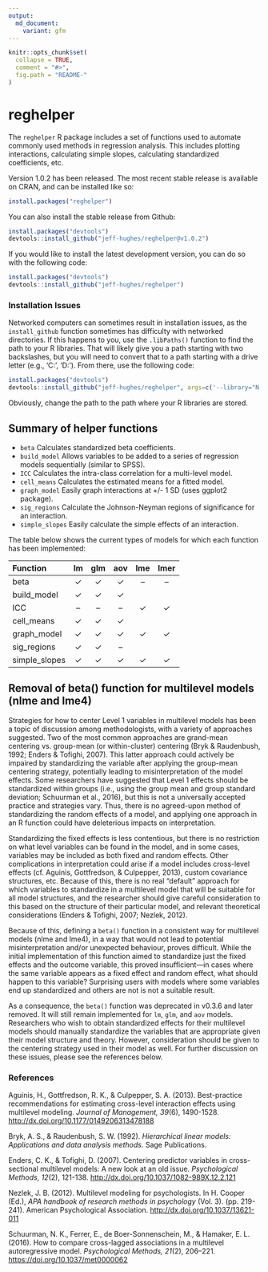 ```yaml
---
output:
  md_document:
    variant: gfm
---
```


<!-- README.md is generated from README.Rmd. Please edit that file -->

```r
knitr::opts_chunk$set(
  collapse = TRUE,
  comment = "#>",
  fig.path = "README-"
)
```
# reghelper

The `reghelper` R package includes a set of functions used to automate commonly
used methods in regression analysis. This includes plotting interactions,
calculating simple slopes, calculating standardized coefficients, etc.

Version 1.0.2 has been released. The most recent stable release is available on
CRAN, and can be installed like so:
```R
install.packages("reghelper")
```

You can also install the stable release from Github:
```R
install.packages("devtools")
devtools::install_github("jeff-hughes/reghelper@v1.0.2")
```

If you would like to install the latest development version, you can do so with
the following code:
```R
install.packages("devtools")
devtools::install_github("jeff-hughes/reghelper")
```

### Installation Issues

Networked computers can sometimes result in installation issues, as the
`install_github` function sometimes has difficulty with networked directories.
If this happens to you, use the `.libPaths()` function to find the path to your
R libraries. That will likely give you a path starting with two backslashes, but
you will need to convert that to a path starting with a drive letter (e.g.,
'C:', 'D:'). From there, use the following code:

```R
install.packages("devtools")
devtools::install_github("jeff-hughes/reghelper", args=c('--library="N:/path/to/libraries/"'))
```

Obviously, change the path to the path where your R libraries are stored.

## Summary of helper functions

* `beta` Calculates standardized beta coefficients.
* `build_model` Allows variables to be added to a series of regression models
sequentially (similar to SPSS).
* `ICC` Calculates the intra-class correlation for a multi-level model.
* `cell_means` Calculates the estimated means for a fitted model.
* `graph_model` Easily graph interactions at +/- 1 SD (uses ggplot2 package).
* `sig_regions` Calculate the Johnson-Neyman regions of significance for an
interaction.
* `simple_slopes` Easily calculate the simple effects of an interaction.

The table below shows the current types of models for which each function has
been implemented:

| Function      | lm       | glm      | aov      | lme      | lmer     |
| :------------ | :------: | :------: | :------: | :------: | :------: |
| beta          | &#10003; | &#10003; | &#10003; | &ndash;  | &ndash;  |
| build_model   | &#10003; | &#10003; | &#10003; |          |          |
| ICC           | &ndash;  | &ndash;  | &ndash;  | &#10003; | &#10003; |
| cell_means    | &#10003; | &#10003; | &#10003; |          |          |
| graph_model   | &#10003; | &#10003; | &#10003; | &#10003; | &#10003; |
| sig_regions   | &#10003; | &#10003; | &ndash;  |          |          |
| simple_slopes | &#10003; | &#10003; | &#10003; | &#10003; | &#10003; |

## Removal of beta() function for multilevel models (nlme and lme4)

Strategies for how to center Level 1 variables in multilevel models has been a
topic of discussion among methodologists, with a variety of approaches suggested.
Two of the most common approaches are grand-mean centering vs. group-mean (or
within-cluster) centering (Bryk & Raudenbush, 1992; Enders & Tofighi, 2007).
This latter approach could actively be impaired by standardizing the variable
after applying the group-mean centering strategy, potentially leading to
misinterpretation of the model effects. Some researchers have suggested that 
Level 1 effects should be standardized within groups (i.e., using the group mean
and group standard deviation; Schuurman et al., 2016), but this is not a
universally accepted practice and strategies vary. Thus, there is no agreed-upon
method of standardizing the random effects of a model, and applying one approach
in an R function could have deleterious impacts on interpretation.

Standardizing the fixed effects is less contentious, but there is no restriction
on what level variables can be found in the model, and in some cases, variables
may be included as both fixed and random effects. Other complications in
interpretation could arise if a model includes cross-level effects (cf. Aguinis,
Gottfredson, & Culpepper, 2013), custom covariance structures, etc. Because of
this, there is no real "default" approach for which variables to standardize in
a multilevel model that will be suitable for all model structures, and the
researcher should give careful consideration to this based on the structure of
their particular model, and relevant theoretical considerations (Enders & Tofighi,
2007; Nezlek, 2012).

Because of this, defining a `beta()` function in a consistent way for multilevel
models (nlme and lme4), in a way that would not lead to potential misinterpretation
and/or unexpected behaviour, proves difficult. While the initial implementation
of this function aimed to standardize just the fixed effects and the outcome
variable, this proved insufficient&mdash;in cases where the same variable
appears as a fixed effect and random effect, what should happen to this variable?
Surprising users with models where some variables end up standardized and others
are not is not a suitable result.

As a consequence, the `beta()` function was deprecated in v0.3.6 and later removed.
It will still remain implemented for `lm`, `glm`, and `aov` models. Researchers who
wish to obtain standardized effects for their multilevel models should manually
standardize the variables that are appropriate given their model structure and
theory. However, consideration should be given to the centering strategy used in
their model as well. For further discussion on these issues, please see the
references below.

### References

Aguinis, H., Gottfredson, R. K., & Culpepper, S. A. (2013). Best-practice
recommendations for estimating cross-level interaction effects using multilevel
modeling. *Journal of Management, 39*(6), 1490-1528.
[http://dx.doi.org/10.1177/0149206313478188](http://dx.doi.org/10.1177/0149206313478188)

Bryk, A. S., & Raudenbush, S. W. (1992). *Hierarchical linear models: Applications and data analysis methods*.
Sage Publications.

Enders, C. K., & Tofighi, D. (2007). Centering predictor variables in
cross-sectional multilevel models: A new look at an old issue.
*Psychological Methods, 12*(2), 121-138.
[http://dx.doi.org/10.1037/1082-989X.12.2.121](http://dx.doi.org/10.1037/1082-989X.12.2.121)

Nezlek, J. B. (2012). Multilevel modeling for psychologists. In H. Cooper (Ed.),
*APA handbook of research methods in psychology* (Vol. 3). (pp. 219-241).
American Psychological Association.
[http://dx.doi.org/10.1037/13621-011](http://dx.doi.org/10.1037/13621-011)

Schuurman, N. K., Ferrer, E., de Boer-Sonnenschein, M., & Hamaker, E. L. (2016).
How to compare cross-lagged associations in a multilevel autoregressive model.
*Psychological Methods, 21*(2), 206–221.
[https://doi.org/10.1037/met0000062](https://doi.org/10.1037/met0000062)


